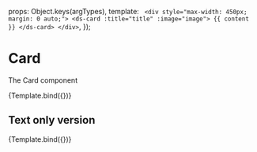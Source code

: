 
<Meta
  title='UI/Card'
/>

  props: Object.keys(argTypes),
  template: `
    <div style="max-width: 450px; margin: 0 auto;">
      <ds-card :title="title" :image="image">
        {{ content }}
      </ds-card>
    </div>`,
});


# Card

The Card component

<Canvas>
  <Story
    name="Full"
    args={{
      content: 'example content',
      title: 'example heading'
    }}
  >
    {Template.bind({})}
  </Story>
</Canvas>

<ArgsTable story="Full" />

## Text only version

<Canvas>
  <Story
    name="Simple"
    args={{
      content: 'example content',
    }}
  >
    {Template.bind({})}
  </Story>
</Canvas>

